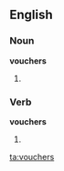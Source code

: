 ==English==

===Noun===
'''vouchers'''

# {{plural of|[[voucher]]}}

===Verb===
'''vouchers'''

# {{third-person singular of|[[voucher]]}}

[[ta:vouchers]]